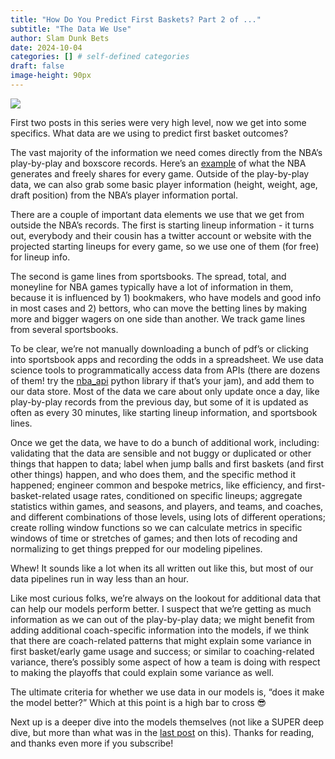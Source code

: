 ```yaml
---
title: "How Do You Predict First Baskets? Part 2 of ..."
subtitle: "The Data We Use"
author: Slam Dunk Bets
date: 2024-10-04
categories: [] # self-defined categories
draft: false
image-height: 90px
---
```


![](../../images/library.jpeg)

First two posts in this series were very high level, now we get into some specifics. What data are we using to predict first basket outcomes?

The vast majority of the information we need comes directly from the NBA's play-by-play and boxscore records. Here's an [example](https://statsdmz.nba.com/pdfs/20231225/20231225_GSWDEN_book.pdf) of what the NBA generates and freely shares for every game. Outside of the play-by-play data, we can also grab some basic player information (height, weight, age, draft position) from the NBA's player information portal.

There are a couple of important data elements we use that we get from outside the NBA's records. The first is starting lineup information - it turns out, everybody and their cousin has a twitter account or website with the projected starting lineups for every game, so we use one of them (for free) for lineup info.

The second is game lines from sportsbooks. The spread, total, and moneyline for NBA games typically have a lot of information in them, because it is influenced by 1) bookmakers, who have models and good info in most cases and 2) bettors, who can move the betting lines by making more and bigger wagers on one side than another. We track game lines from several sportsbooks.

To be clear, we're not manually downloading a bunch of pdf's or clicking into sportsbook apps and recording the odds in a spreadsheet. We use data science tools to programmatically access data from APIs (there are dozens of them! try the [nba_api](https://pypi.org/project/nba_api/) python library if that's your jam), and add them to our data store. Most of the data we care about only update once a day, like play-by-play records from the previous day, but some of it is updated as often as every 30 minutes, like starting lineup information, and sportsbook lines.

Once we get the data, we have to do a bunch of additional work, including: validating that the data are sensible and not buggy or duplicated or other things that happen to data; label when jump balls and first baskets (and first other things) happen, and who does them, and the specific method it happened; engineer common and bespoke metrics, like efficiency, and first-basket-related usage rates, conditioned on specific lineups; aggregate statistics within games, and seasons, and players, and teams, and coaches, and different combinations of those levels, using lots of different operations; create rolling window functions so we can calculate metrics in specific windows of time or stretches of games; and then lots of recoding and normalizing to get things prepped for our modeling pipelines.

Whew! It sounds like a lot when its all written out like this, but most of our data pipelines run in way less than an hour.

Like most curious folks, we're always on the lookout for additional data that can help our models perform better. I suspect that we're getting as much information as we can out of the play-by-play data; we might benefit from adding additional coach-specific information into the models, if we think that there are coach-related patterns that might explain some variance in first basket/early game usage and success; or similar to coaching-related variance, there's possibly some aspect of how a team is doing with respect to making the playoffs that could explain some variance as well. 

The ultimate criteria for whether we use data in our models is, "does it make the model better?" Which at this point is a high bar to cross 😎 

Next up is a deeper dive into the models themselves (not like a SUPER deep dive, but more than what was in the [last post](predict-first-baskets-1.qmd) on this). Thanks for reading, and thanks even more if you subscribe!